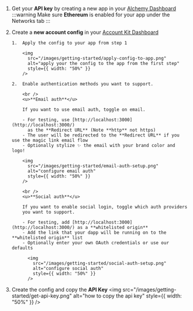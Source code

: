 1.  Get your **API key** by creating a new app in your [Alchemy Dashboard](https://dashboard.alchemy.com/apps)
    :::warning
    Make sure **Ethereum** is enabled for your app under the Networks tab
    :::
2.  Create a **new account config** in your [Account Kit Dashboard](https://dashboard.alchemy.com/accounts)

        1.  Apply the config to your app from step 1

            <img
              src="/images/getting-started/apply-config-to-app.png"
              alt="apply your the config to the app from the first step"
              style={{ width: "50%" }}
            />

        2.  Enable authentication methods you want to support.

            <br />
            <u>**Email auth**</u>

            If you want to use email auth, toggle on email.

            - For testing, use [http://localhost:3000](http://localhost:3000/)
              as the **Redirect URL** (Note **http** not https)
            - The user will be redirected to the **Redirect URL** if you use the magic link email flow
            - Optionally stylize ✨ the email with your brand color and logo!

            <img
              src="/images/getting-started/email-auth-setup.png"
              alt="configure email auth"
              style={{ width: "50%" }}
            />

            <br />
            <u>**Social auth**</u>

            If you want to enable social login, toggle which auth providers
            you want to support.

            - For testing, add [http://localhost:3000](http://localhost:3000/) as a **whitelisted origin**
            - Add the link that your dapp will be running on to the **whitelisted origin** list
            - Optionally enter your own OAuth credentials or use our defaults

              <img
                src="/images/getting-started/social-auth-setup.png"
                alt="configure social auth"
                style={{ width: "50%" }}
              />

3.  Create the config and copy the **API Key**
    <img
      src="/images/getting-started/get-api-key.png"
      alt="how to copy the api key"
      style={{ width: "50%" }}
    />
